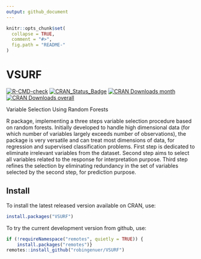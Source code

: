 ```yaml
---
output: github_document
---
```


<!-- README.md is generated from README.Rmd. Please edit that file -->

```r
knitr::opts_chunk$set(
  collapse = TRUE,
  comment = "#>",
  fig.path = "README-"
)
```

# VSURF

[![R-CMD-check](https://github.com/robingenuer/VSURF/workflows/R-CMD-check/badge.svg)](https://github.com/robingenuer/VSURF/actions)
[![CRAN_Status_Badge](http://www.r-pkg.org/badges/version/VSURF)](https://cran.r-project.org/package=VSURF)
[![CRAN Downloads month](https://cranlogs.r-pkg.org/badges/VSURF?color=blue)](https://www.r-pkg.org/pkg/VSURF)
[![CRAN Downloads overall](https://cranlogs.r-pkg.org/badges/grand-total/VSURF?color=blue)](https://www.r-pkg.org/pkg/VSURF)

Variable Selection Using Random Forests

R package, implementing a three steps variable selection procedure based on random forests.
Initially developed to handle high dimensional data (for which number of
variables largely exceeds number of observations), the package is very
versatile and can treat most dimensions of data, for regression and
supervised classification problems. First step is dedicated to eliminate
irrelevant variables from the dataset. Second step aims to select all
variables related to the response for interpretation purpose. Third step
refines the selection by eliminating redundancy in the set of variables
selected by the second step, for prediction purpose.

## Install

To install the latest released version available on CRAN, use:

```r
install.packages("VSURF")
```

To try the current development version from github, use:

```r
if (!requireNamespace("remotes", quietly = TRUE)) {
    install.packages("remotes")}
remotes::install_github("robingenuer/VSURF")
```


